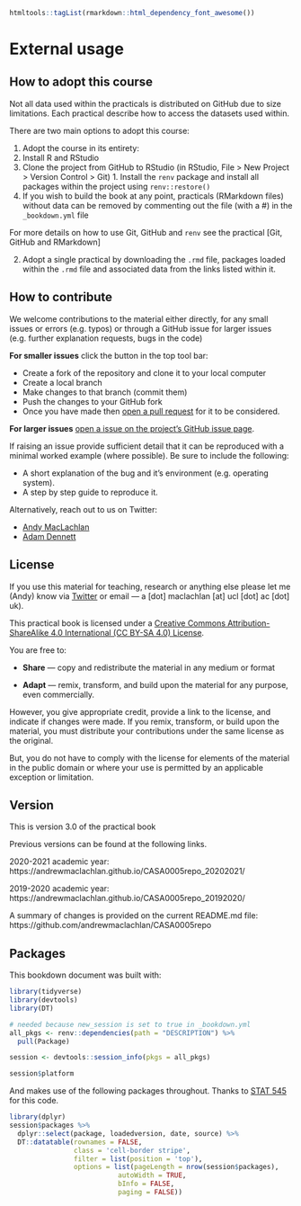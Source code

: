
```r
htmltools::tagList(rmarkdown::html_dependency_font_awesome())
```
# External usage {-}

## How to adopt this course {-}

Not all data used within the practicals is distributed on GitHub due to size limitations. Each practical describe how to access the datasets used within.

There are two main options to adopt this course:

1. Adopt the course in its entirety:
  1. Install R and RStudio
  1. Clone the project from GitHub to RStudio (in RStudio, File > New Project > Version Control > Git)
    1. Install the  `renv` package and install all packages within the project using `renv::restore()`
  1. If you wish to build the book at any point, practicals (RMarkdown files) without data can be removed by commenting out the file (with a #) in the `_bookdown.yml` file
  
For more details on how to use Git, GitHub and `renv` see the practical [Git, GitHub and RMarkdown]

2. Adopt a single practical by downloading the `.rmd` file, packages loaded within the `.rmd` file and associated data from the links listed within it.  

## How to contribute {-}

We welcome contributions to the material either directly, for any small issues or errors (e.g. typos) or through a GitHub issue for larger issues (e.g. further explanation requests, bugs in the code)

**For smaller issues** click the <i class ="fa fa-edit fa-lg"></i> button in the top tool bar: 

* Create a fork of the repository and clone it to your local computer
* Create a local branch 
* Make changes to that branch (commit them)
* Push the changes to your GitHub fork
* Once you have made then [open a pull request](https://github.com/andrewmaclachlan/CASA0005repo/pulls) for it to be considered. 

**For larger issues** [open a issue on the project's GitHub issue page](https://github.com/andrewmaclachlan/CASA0005repo/issues). 

If raising an issue provide sufficient detail that it can be reproduced with a minimal worked example (where possible). Be sure to include the following:

* A short explanation of the bug and it's environment (e.g. operating system).
* A step by step guide to reproduce it.

Alternatively, reach out to us on Twitter:

* [Andy MacLachlan](https://twitter.com/andymaclachlan)
* [Adam Dennett](https://twitter.com/adam_dennett)

## License {-}

If you use this material for teaching, research or anything else please let me (Andy) know via [Twitter](https://twitter.com/andymaclachlan) or email --- a [dot] maclachlan [at] ucl [dot] ac [dot] uk).

This practical book is licensed under a [Creative Commons Attribution-ShareAlike 4.0 International (CC BY-SA 4.0) License](https://creativecommons.org/licenses/by-sa/4.0/).
<center>
<i class="fab fa-creative-commons fa-2x"></i><i class="fab fa-creative-commons-by fa-2x"></i><i class="fab fa-creative-commons-sa fa-2x"></i>
</center>

You are free to: 

* **Share** — copy and redistribute the material in any medium or format

* **Adapt** — remix, transform, and build upon the material
for any purpose, even commercially.

However, you  give appropriate credit, provide a link to the license, and indicate if changes were made. If you remix, transform, or build upon the material, you must distribute your contributions under the same license as the original.

But, you do not have to comply with the license for elements of the material in the public domain or where your use is permitted by an applicable exception or limitation.

## Version {-}

This is version 3.0 of the practical book

Previous versions can be found at the following links.

2020-2021 academic year: https://andrewmaclachlan.github.io/CASA0005repo_20202021/

2019-2020 academic year: https://andrewmaclachlan.github.io/CASA0005repo_20192020/

A summary of changes is provided on the current README.md file: https://github.com/andrewmaclachlan/CASA0005repo

## Packages {-}

This bookdown document was built with:

```r
library(tidyverse)
library(devtools)
library(DT)

# needed because new_session is set to true in _bookdown.yml
all_pkgs <- renv::dependencies(path = "DESCRIPTION") %>% 
  pull(Package) 

session <- devtools::session_info(pkgs = all_pkgs)

session$platform
```

And makes use of the following packages throughout. Thanks to [STAT 545](https://stat545.com/index.html#other-contributors) for this code.

```r
library(dplyr)
session$packages %>% 
  dplyr::select(package, loadedversion, date, source) %>% 
  DT::datatable(rownames = FALSE,
                class = 'cell-border stripe',
                filter = list(position = 'top'),
                options = list(pageLength = nrow(session$packages), 
                           autoWidth = TRUE,
                           bInfo = FALSE,
                           paging = FALSE))
```
